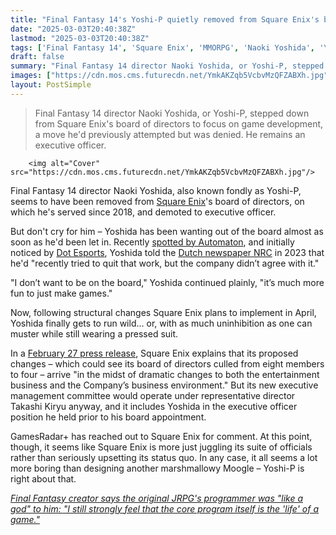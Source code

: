 ```yaml
---
title: "Final Fantasy 14's Yoshi-P quietly removed from Square Enix's board after years of wanting out: 'It's much more fun to just make games'"
date: "2025-03-03T20:40:38Z"
lastmod: "2025-03-03T20:40:38Z"
tags: ['Final Fantasy 14', 'Square Enix', 'MMORPG', 'Naoki Yoshida', 'Yoshi-P', 'Game Industry']
draft: false
summary: "Final Fantasy 14 director Naoki Yoshida, or Yoshi-P, stepped down from Square Enix's board of directors to focus on game development, a move he'd previously attempted but was denied.  He remains an executive officer."
images: ["https://cdn.mos.cms.futurecdn.net/YmkAKZqb5VcbvMzQFZABXh.jpg"]
layout: PostSimple
---
```

> Final Fantasy 14 director Naoki Yoshida, or Yoshi-P, stepped down from Square Enix's board of directors to focus on game development, a move he'd previously attempted but was denied.  He remains an executive officer.


        <img alt="Cover" src="https://cdn.mos.cms.futurecdn.net/YmkAKZqb5VcbvMzQFZABXh.jpg"/>
        
Final Fantasy 14 director Naoki Yoshida, also known fondly as Yoshi-P, seems to have been removed from [Square Enix](https://www.gamesradar.com/tag/square_enix/)'s board of directors, on which he's served since 2018, and demoted to executive officer.

But don't cry for him – Yoshida has been wanting out of the board almost as soon as he'd been let in. Recently [spotted by Automaton](https://automaton-media.com/en/news/square-enixs-naoki-yoshida-no-longer-on-companys-board-of-directors/), and initially noticed by [Dot Esports](https://dotesports.com/ff/news/square-enix-wont-let-naoki-yoshida-leave-its-board-of-directors), Yoshida told the [Dutch newspaper NRC](https://www.nrc.nl/nieuws/2023/06/21/final-fantasy-wat-begon-als-een-zwanenzang-mondde-uit-in-een-van-de-invloedrijkste-gameseries-ooit-a4167773) in 2023 that he'd "recently tried to quit that work, but the company didn’t agree with it."

"I don’t want to be on the board," Yoshida continued plainly, "it’s much more fun to just make games."

Now, following structural changes Square Enix plans to implement in April, Yoshida finally gets to run wild… or, with as much uninhibition as one can muster while still wearing a pressed suit.

In a [February 27 press release](https://www.jp.square-enix.com/company/en/news/files/9ac53f2f381de8e15cecedaae031d93e.pdf), Square Enix explains that its proposed changes – which could see its board of directors culled from eight members to four – arrive "in the midst of dramatic changes to both the entertainment business and the Company’s business environment." But its new executive management committee would operate under representative director Takashi Kiryu anyway, and it includes Yoshida in the executive officer position he held prior to his board appointment.

GamesRadar+ has reached out to Square Enix for comment. At this point, though, it seems like Square Enix is more just juggling its suite of officials rather than seriously upsetting its status quo. In any case, it all seems a lot more boring than designing another marshmallowy Moogle – Yoshi-P is right about that.

[<em>Final Fantasy creator says the original JRPG's programmer was "like a god" to him: "I still strongly feel that the core program itself is the 'life' of a game."</em>](https://www.gamesradar.com/games/final-fantasy/final-fantasy-creator-says-the-original-jrpgs-programmer-was-like-a-god-to-him-i-still-strongly-feel-that-the-core-program-itself-is-the-life-of-a-game/)
        